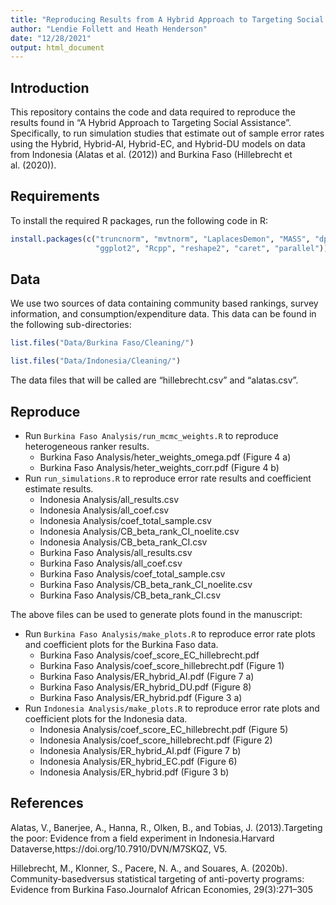 ```yaml
---
title: "Reproducing Results from A Hybrid Approach to Targeting Social Assistance"
author: "Lendie Follett and Heath Henderson"
date: "12/28/2021"
output: html_document
---
```


## Introduction
This repository contains the code and data required to reproduce the results found in "A Hybrid Approach to Targeting Social Assistance". Specifically, to run simulation studies that estimate out of sample error rates using the Hybrid, Hybrid-AI, Hybrid-EC, and Hybrid-DU models on data from Indonesia (Alatas et al. (2012)) and Burkina Faso (Hillebrecht et al. (2020)). 

## Requirements
To install the required R packages, run the following code in R:

```r

install.packages(c("truncnorm", "mvtnorm", "LaplacesDemon", "MASS", "dplyr",
                   "ggplot2", "Rcpp", "reshape2", "caret", "parallel"))

```

## Data

We use two sources of data containing community based rankings, survey information, and consumption/expenditure data. This data can be found in the following sub-directories:

```r
list.files("Data/Burkina Faso/Cleaning/")

list.files("Data/Indonesia/Cleaning/")

```

The data files that will be called are "hillebrecht.csv" and "alatas.csv".

## Reproduce
- Run `Burkina Faso Analysis/run_mcmc_weights.R` to reproduce heterogeneous ranker results. 
  *  Burkina Faso Analysis/heter_weights_omega.pdf (Figure 4 a)
  *  Burkina Faso Analysis/heter_weights_corr.pdf (Figure 4 b)
- Run `run_simulations.R` to reproduce error rate results and coefficient estimate results. 
  *  Indonesia Analysis/all_results.csv
  *  Indonesia Analysis/all_coef.csv
  *  Indonesia Analysis/coef_total_sample.csv
  *  Indonesia Analysis/CB_beta_rank_CI_noelite.csv
  *  Indonesia Analysis/CB_beta_rank_CI.csv
  *  Burkina Faso Analysis/all_results.csv
  *  Burkina Faso Analysis/all_coef.csv
  *  Burkina Faso Analysis/coef_total_sample.csv
  *  Burkina Faso Analysis/CB_beta_rank_CI_noelite.csv
  *  Burkina Faso Analysis/CB_beta_rank_CI.csv
  
The above files can be used to generate plots found in the manuscript:
  
- Run `Burkina Faso Analysis/make_plots.R` to reproduce error rate plots and coefficient plots for the Burkina Faso data. 
  *  Burkina Faso Analysis/coef_score_EC_hillebrecht.pdf
  *  Burkina Faso Analysis/coef_score_hillebrecht.pdf (Figure 1)
  *  Burkina Faso Analysis/ER_hybrid_AI.pdf (Figure 7 a)
  *  Burkina Faso Analysis/ER_hybrid_DU.pdf (Figure 8)
  *  Burkina Faso Analysis/ER_hybrid.pdf (Figure 3 a)
- Run `Indonesia Analysis/make_plots.R` to reproduce error rate plots and coefficient plots for the Indonesia data. 
  *  Indonesia Analysis/coef_score_EC_hillebrecht.pdf (Figure 5)
  *  Indonesia Analysis/coef_score_hillebrecht.pdf (Figure 2)
  *  Indonesia Analysis/ER_hybrid_AI.pdf (Figure 7 b)
  *  Indonesia Analysis/ER_hybrid_EC.pdf (Figure 6)
  *  Indonesia Analysis/ER_hybrid.pdf (Figure 3 b)

## References

Alatas,   V.,   Banerjee,   A.,   Hanna,   R.,   Olken,   B.,   and  Tobias,   J.  (2013).Targeting  the  poor:   Evidence  from  a  field  experiment  in  Indonesia.Harvard  Dataverse,https://doi.org/10.7910/DVN/M7SKQZ, V5.

Hillebrecht,  M.,  Klonner,  S.,  Pacere,  N.  A.,  and  Souares,  A.  (2020b).   Community-basedversus statistical targeting of anti-poverty programs: Evidence from Burkina Faso.Journalof African Economies, 29(3):271–305